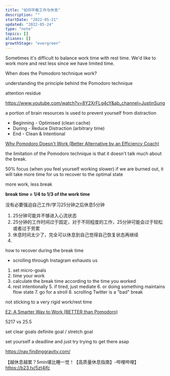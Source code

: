 ```yaml
---
title: "如何平衡工作与休息"
description: ""
startDate: "2022-05-21"
updated: "2022-05-24"
type: "note"
topics: []
aliases: []
growthStage: "evergreen"
---
```



Sometimes it's difficult to balance work time with rest time. We'd like to work more and rest less since we have limited time.


When does the Pomodoro technique work?

understanding the principle behind the Pomodoro technique

attention residue 



https://www.youtube.com/watch?v=8Y2XrFLg4cY&ab_channel=JustinSung



a portion of brain resources is used to prevent yourself from distraction

- Beginning - Optimised (clean cache)
- During - Reduce Distraction (arbitrary time)
- End - Clean & Intentional


[Why Pomodoro Doesn't Work (Better Alternative by an Efficiency Coach)](https://www.youtube.com/watch?v=olX0mXl1B9s&ab_channel=JustinSung)

the limitation of the Pomodoro technique is that it doesn't talk much about the break.

50% focus (when you feel yourself working slower)
if we are burned out, it will take more time for us to recover to the optimal state

more work, less break

**break time = 1/4 to 1/3 of the work time**


没有必要强迫自己工作/学习25分钟之后休息5分钟
1. 25分钟可能并不够进入心流状态
2. 25分钟的工作时间过于固定，对于不同程度的工作，25分钟可能会过于轻松或者过于劳累
3. 休息时间太少了，完全可以休息到自己觉得自己恢复状态再继续
4. 


how to recover during the break time 
- scrolling through Instagram exhausts us


1. set micro-goals
2. time your work
3. calculate the break time according to the time you worked
4. rest intentionally 
    5. if tired, just mediate
    6. or doing something maintains flow state
        7. go for a stroll
    8. scrolling Twitter is a "bad" break
  
not sticking to a very rigid work/rest time


[E2: A Smarter Way to Work (BETTER than Pomodoro)](https://www.youtube.com/watch?v=aJrpQ_9xf4c&ab_channel=JustinSung)


5217 vs 25.5


set clear goals
definite goal / stretch goal

set yourself a deadline and just try trying to get there asap


https://nav.findinggravity.com/




【越休息越累？5min堪比睡一觉！【高质量休息指南】-哔哩哔哩】 https://b23.tv/5zt4jfc